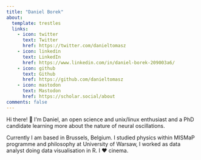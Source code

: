 ```yaml
---
title: "Daniel Borek"
about:
  template: trestles
  links:
    - icon: twitter
      text: Twitter
      href: https://twitter.com/danieltomasz
    - icon: linkedin
      text: LinkedIn
      href: https://www.linkedin.com/in/daniel-borek-209003a6/
    - icon: github
      text: Github
      href: https://github.com/danieltomasz
    - icon: mastodon
      text: Mastodon
      href: https://scholar.social/about
comments: false
---
```


Hi there! 👋  I'm Daniel, an open science and unix/linux enthusiast and a PhD candidate learning more about the nature of neural oscillations.

Currently I am based in  Brussels, Belgium.  I studied physics within MISMaP programme and philosophy at University of Warsaw, I worked  as data analyst  doing data visualisation in R.  I ❤️ cinema.
